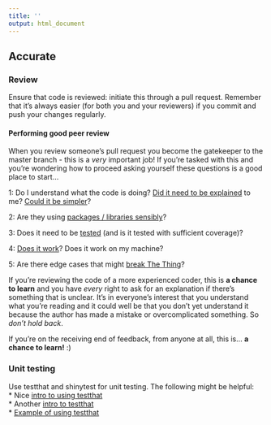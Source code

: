 ```yaml
---
title: ''
output: html_document
---
```


## Accurate {#accurate}

### Review {#review}
Ensure that code is reviewed: initiate this through a pull request. Remember that it’s always easier (for both you and your reviewers) if you commit and push your changes regularly.

#### Performing good peer review {-}

When you review someone's pull request you become the gatekeeper to the master branch - this is a _very_ important job!  If you're tasked with this and you're wondering how to proceed asking yourself these questions is a good place to start...

1: Do I understand what the code is doing? [Did it need to be explained](#users) to me? [Could it be simpler](#ccc)?

2: Are they using [packages / libraries sensibly](#defaults)?

3: Does it need to be [tested](#ccc) (and is it tested with sufficient coverage)?

4: [Does it work](#ccc)? Does it work on my machine?

5: Are there edge cases that might [break The Thing](#errors)?

If you're reviewing the code of a more experienced coder, this is **a chance to learn** and you have _every_ right to ask for an explanation if there's something that is unclear.  It's in everyone's interest that you understand what you're reading and it could well be that you don't yet understand it because the author has made a mistake or overcomplicated something.  So _don't hold back_.

If you're on the receiving end of feedback, from anyone at all, this is... **a chance to learn!** :)


### Unit testing {#unittest}

Use testthat and shinytest for unit testing. The following might be helpful:  
* Nice [intro to using testthat][9]  
* Another [intro to testthat][10]  
* [Example of using testthat][11]  

[9]:https://katherinemwood.github.io/post/testthat/
[10]:https://towardsdatascience.com/unit-testing-in-r-68ab9cc8d211
[11]:https://github.com/RobinL/costmodelr/tree/master/tests


